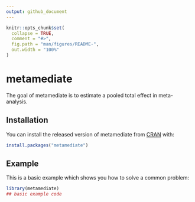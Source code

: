 ```yaml
---
output: github_document
---
```


<!-- README.md is generated from README.Rmd. Please edit that file -->

```r
knitr::opts_chunk$set(
  collapse = TRUE,
  comment = "#>",
  fig.path = "man/figures/README-",
  out.width = "100%"
)
```

# metamediate

<!-- badges: start -->
<!-- badges: end -->

The goal of metamediate is to estimate a pooled total effect in meta-analysis.

## Installation

You can install the released version of metamediate from [CRAN](https://CRAN.R-project.org) with:

``` r
install.packages("metamediate")
```

## Example

This is a basic example which shows you how to solve a common problem:

```r
library(metamediate)
## basic example code
```
